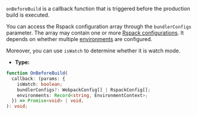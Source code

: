 `onBeforeBuild` is a callback function that is triggered before the production build is executed.

You can access the Rspack configuration array through the `bundlerConfigs` parameter. The array may contain one or more [Rspack configurations](https://rspack.dev/config/). It depends on whether multiple [environments](/config/environments) are configured.

Moreover, you can use `isWatch` to determine whether it is watch mode.

- **Type:**

```ts
function OnBeforeBuild(
  callback: (params: {
    isWatch: boolean;
    bundlerConfigs?: WebpackConfig[] | RspackConfig[];
    environments: Record<string, EnvironmentContext>;
  }) => Promise<void> | void,
): void;
```

